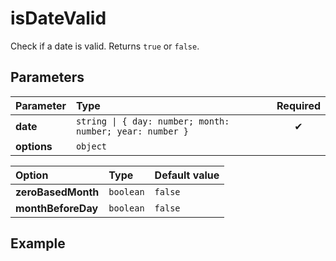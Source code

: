 
# isDateValid

Check if a date is valid. Returns `true` or `false`.

## Parameters

| Parameter   | Type                                                      | Required |
| :---------- | :-------------------------------------------------------- | :------: |
| **date**    | `string \| { day: number; month: number; year: number }` |    ✔     |
| **options** | `object`                                                  |          |

| Option             | Type      | Default value |
| :----------------- | :-------- | :------------ |
| **zeroBasedMonth** | `boolean` | `false`       |
| **monthBeforeDay** | `boolean` | `false`       |

## Example

<Example date="17. 6. 1986" />
<Example date={{ day: 17, month: 6, year: 1986 }} />
<Example date="31-12-1986" zeroBasedMonth />
<Example date="06/17/1986" monthBeforeDay />
